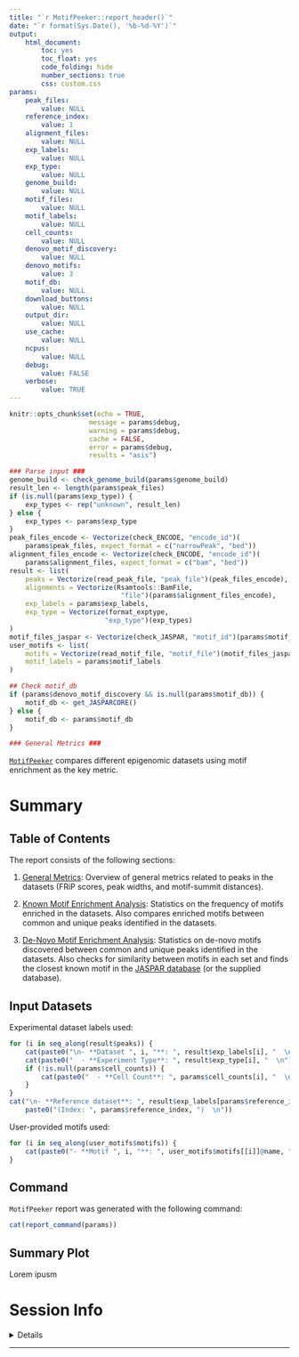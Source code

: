 ```yaml
---
title: "`r MotifPeeker::report_header()`"
date: "`r format(Sys.Date(), '%b-%d-%Y')`"
output: 
    html_document: 
        toc: yes
        toc_float: yes
        code_folding: hide 
        number_sections: true
        css: custom.css
params:
    peak_files:
        value: NULL
    reference_index:
        value: 1
    alignment_files:
        value: NULL
    exp_labels:
        value: NULL
    exp_type:
        value: NULL
    genome_build:
        value: NULL
    motif_files:
        value: NULL
    motif_labels:
        value: NULL
    cell_counts:
        value: NULL
    denovo_motif_discovery:
        value: NULL
    denovo_motifs:
        value: 3
    motif_db:
        value: NULL
    download_buttons:
        value: NULL
    output_dir:
        value: NULL
    use_cache:
        value: NULL
    ncpus:
        value: NULL
    debug:
        value: FALSE
    verbose:
        value: TRUE
---
```


```r
knitr::opts_chunk$set(echo = TRUE, 
                    message = params$debug,
                    warning = params$debug,
                    cache = FALSE, 
                    error = params$debug,
                    results = "asis")

### Parse input ###
genome_build <- check_genome_build(params$genome_build)
result_len <- length(params$peak_files)
if (is.null(params$exp_type)) {
    exp_types <- rep("unknown", result_len)
} else {
    exp_types <- params$exp_type
}
peak_files_encode <- Vectorize(check_ENCODE, "encode_id")(
    params$peak_files, expect_format = c("narrowPeak", "bed"))
alignment_files_encode <- Vectorize(check_ENCODE, "encode_id")(
    params$alignment_files, expect_format = c("bam", "bed"))
result <- list(
    peaks = Vectorize(read_peak_file, "peak_file")(peak_files_encode),
    alignments = Vectorize(Rsamtools::BamFile,
                            "file")(params$alignment_files_encode),
    exp_labels = params$exp_labels,
    exp_type = Vectorize(format_exptype,
                        "exp_type")(exp_types)
)
motif_files_jaspar <- Vectorize(check_JASPAR, "motif_id")(params$motif_files)
user_motifs <- list(
    motifs = Vectorize(read_motif_file, "motif_file")(motif_files_jaspar),
    motif_labels = params$motif_labels
)

## Check motif_db
if (params$denovo_motif_discovery && is.null(params$motif_db)) {
    motif_db <- get_JASPARCORE()
} else {
    motif_db <- params$motif_db
}

### General Metrics ###

```

[`MotifPeeker`](https://github.com/neurogenomics/MotifPeeker) compares different
epigenomic datasets using motif enrichment as the key metric.

# Summary {-}
## Table of Contents {-}
The report consists of the following sections:  

1. [General Metrics](#general-metrics): Overview of general metrics related to
peaks in the datasets (FRiP scores, peak widths, and motif-summit distances).

2. [Known Motif Enrichment Analysis](#motif-enrichment-analysis): Statistics on
the frequency of motifs enriched in the datasets. Also compares enriched motifs
between common and unique peaks identified in the datasets.

3. [De-Novo Motif Enrichment Analysis](#denovo-motif-analysis): Statistics on
de-novo motifs discovered between common and unique peaks identified in the
datasets. Also checks for similarity between motifs in each set and finds the
closest known motif in the [JASPAR database](https://jaspar.uio.no/downloads/)
(or the supplied database).

## Input Datasets {-}
Experimental dataset labels used:  
```r
for (i in seq_along(result$peaks)) {
    cat(paste0("\n- **Dataset ", i, "**: ", result$exp_labels[i], "  \n"))
    cat(paste0("  - **Experiment Type**: ", result$exp_type[i], "  \n"))
    if (!is.null(params$cell_counts)) {
        cat(paste0("  - **Cell Count**: ", params$cell_counts[i], "  \n"))
    }
}
cat("\n- **Reference dataset**: ", result$exp_labels[params$reference_index], 
    paste0("(Index: ", params$reference_index, ")  \n"))
```

User-provided motifs used:  

```r
for (i in seq_along(user_motifs$motifs)) {
    cat(paste0("- **Motif ", i, "**: ", user_motifs$motifs[[i]]@name, "  \n"))
}
```

## Command {-}
`MotifPeeker` report was generated with the following command:
```r
cat(report_command(params))
```

## Summary Plot {-}
Lorem ipusm


# Session Info {-}
<details> 
```r
utils::sessionInfo()
```
</details> 
<hr>
